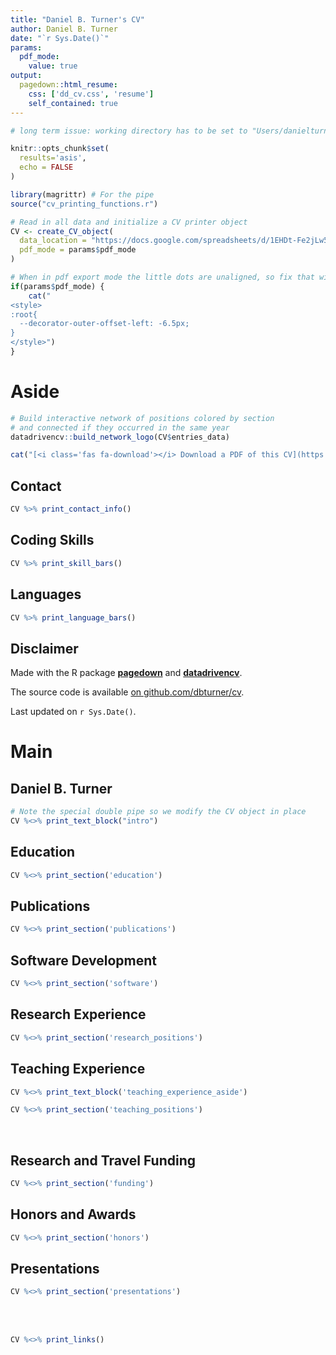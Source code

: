 ```yaml
---
title: "Daniel B. Turner's CV"
author: Daniel B. Turner
date: "`r Sys.Date()`"
params:
  pdf_mode:
    value: true
output:
  pagedown::html_resume:
    css: ['dd_cv.css', 'resume']
    self_contained: true
---
```


```r
# long term issue: working directory has to be set to "Users/danielturner"

knitr::opts_chunk$set(
  results='asis', 
  echo = FALSE
)

library(magrittr) # For the pipe
source("cv_printing_functions.r")

# Read in all data and initialize a CV printer object
CV <- create_CV_object(
  data_location = "https://docs.google.com/spreadsheets/d/1EHDt-Fe2jLw5Ki349wQRxk6snxO8_z83qSBywEiQdPA/edit#gid=1730172225",  
  pdf_mode = params$pdf_mode
)

```


```r
# When in pdf export mode the little dots are unaligned, so fix that with some conditional CSS.
if(params$pdf_mode) {
    cat("
<style>
:root{
  --decorator-outer-offset-left: -6.5px;
}
</style>")
}
```


Aside
================================================================================

```r
# Build interactive network of positions colored by section
# and connected if they occurred in the same year
datadrivencv::build_network_logo(CV$entries_data)
```


```r
cat("[<i class='fas fa-download'></i> Download a PDF of this CV](https://github.com/dbturner/dbturner.github.io/tree/master/cv)")
```

Contact {#contact}
--------------------------------------------------------------------------------

```r
CV %>% print_contact_info()
```



Coding Skills {#skills}
--------------------------------------------------------------------------------

```r
CV %>% print_skill_bars()
```


Languages {#language}
--------------------------------------------------------------------------------

```r
CV %>% print_language_bars()
```


Disclaimer {#disclaimer}
--------------------------------------------------------------------------------

Made with the R package [**pagedown**](https://github.com/rstudio/pagedown) and [**datadrivencv**](http://nickstrayer.me/datadrivencv/index.html). 

The source code is available [on github.com/dbturner/cv](https://github.com/dbturner/dbturner.github.io/tree/master/cv).

Last updated on `r Sys.Date()`.



Main
================================================================================

Daniel B. Turner {#title}
--------------------------------------------------------------------------------

```r
# Note the special double pipe so we modify the CV object in place
CV %<>% print_text_block("intro") 
```



Education {data-icon=graduation-cap data-concise=true}
--------------------------------------------------------------------------------

```r
CV %<>% print_section('education')
```


Publications  {data-icon=book}
--------------------------------------------------------------------------------

```r
CV %<>% print_section('publications') 
```
  
  
Software Development  {data-icon=desktop}
--------------------------------------------------------------------------------

```r
CV %<>% print_section('software') 
```


Research Experience {data-icon=laptop}
--------------------------------------------------------------------------------

```r
CV %<>% print_section('research_positions')
```



Teaching Experience {data-icon=chalkboard-teacher}
--------------------------------------------------------------------------------

::: aside
```r
CV %<>% print_text_block('teaching_experience_aside')
```
:::

```r
CV %<>% print_section('teaching_positions')
```
<br>  
  
  
Research and Travel Funding {data-icon=dollar}
--------------------------------------------------------------------------------

```r
CV %<>% print_section('funding') 
```

  
Honors and Awards  {data-icon=trophy}
--------------------------------------------------------------------------------

```r
CV %<>% print_section('honors') 
```
  
  


Presentations {data-icon=comments}
--------------------------------------------------------------------------------

```r
CV %<>% print_section('presentations')
```
<br>
<br>




```r
CV %<>% print_links()
```



